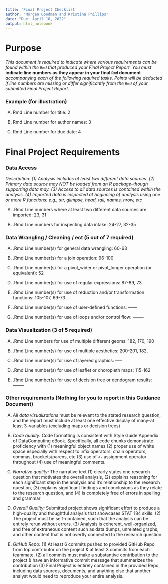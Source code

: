 ```yaml
---
title: 'Final Project Checklist'
author: "Morgan Goodman and Kristina Phillips"
date: "Due: April 18, 2022"
output: html_notebook
---
```


# Purpose

*This document is required to indicate where various requirements can be found within the `Rmd` that produced your Final Project Report.  You must* **indicate line numbers as they appear in your final `Rmd` document** *accompanying each of the following required tasks. Points will be deducted if line numbers are missing or differ significantly from the `Rmd` of your submitted Final Project Report.*  

### Example (for illustration) 

(A) Rmd Line number for title: 2

(B) Rmd Line number for author names: 3

(C) Rmd Line number for due date: 4

# Final Project Requirements


### Data Access

*Description: (1) Analysis includes at least two different data sources. (2) Primary data source may NOT be loaded from an R package--though supporting data may. (3) Access to all data sources is contained within the analysis. (4) Imported data is inspected at beginning of analysis using one or more R functions: e.g., str, glimpse, head, tail, names, nrow, etc*

(A) .Rmd Line numbers where at least two different data sources are imported:  23, 31


(B) .Rmd Line numbers for inspecting data intake:  24-27, 32-35


### Data Wrangling / Cleaning / ect (5 out of 7 required)


(A) .Rmd Line number(s) for general data wrangling: 60-63


(B) .Rmd Line number(s) for a join operation: 96-100


(C) .Rmd Line number(s) for a pivot_wider or pivot_longer operation (or equivalent): 52


(D) .Rmd Line number(s) for use of regular expressions: 87-89, 73


(E) .Rmd Line number(s) for use of reduction and/or transformation functions: 105-107, 69-73


(F) .Rmd Line number(s) for use of user-defined functions: ------


(G) .Rmd Line number(s) for use of loops and/or control flow: --------





### Data Visualization (3 of 5 required)


(A) .Rmd Line numbers for use of multiple different geoms:  182, 170, 190

(B) .Rmd Line number(s) for use of multiple aesthetics: 200-201, 182, 

(C) .Rmd Line number(s) for use of layered graphics:  -----

(D) .Rmd Line number(s) for use of leaflet or choropleth maps:  115-162

(E) .Rmd Line number(s) for use of decision tree or dendogram results:    --------




### Other requirements (Nothing for you to report in this Guidance Document)

(A) *All data visualizations* must be relevant to the stated research question, and the report must include at least one effective display of many--at least 3--variables (excluding maps or decision trees)

(B) *Code quality:* Code formatting is consistent with Style Guide Appendix of DataComputing eBook. Specifically, all code chunks demonstrate proficiency with (1) meaningful object names (2) proper use of white space especially with respect to infix operators, chain operators, commas, brackets/parens, etc (3) use of `<-` assignment operator throughout (4) use of meaningful comments.

(C) *Narrative quality:* The narrative text (1) clearly states one research question that motivates the overall analysis, (2) explains reasoning for each significant step in the analysis and it's relationship to the research question, (3) explains significant findings and conclusions as they relate to the research question, and (4) is completely free of errors in spelling and grammar

(D) *Overall Quality:* Submitted project shows significant effort to produce a high-quality and thoughtful analysis that showcases STAT 184 skills. (2) The project must be self-contained, such that the analysis can be entirely rerun without errors. (3) Analysis is coherent, well-organized, and free of extraneous content such as data dumps, unrelated graphs, and other content that is not overtly connected to the research question.

(E) *GitHub Repo:* (1) At least 6 commits pushed to provided GitHub Repo from top contributor on the project & at least 3 commits from each teammate.  (2) all commits must make a substantive contribution to the project & have an informative commit message that summarizes the contribution (3) Final Project is entirely contained in the provided Repo, including data sources, documents, and anything else that another analyst would need to reproduce your entire analysis.


